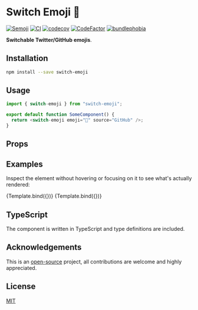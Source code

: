 
<Meta title="switch-emoji" component={Semoji} />


# Switch Emoji 💃

[![Semoji](https://badgen.net/npm/v/switch-emoji)](https://www.npmjs.com/package/switch-emoji)
[![CI](https://github.com/MauricioRobayo/switch-emoji/actions/workflows/main.yml/badge.svg)](https://github.com/MauricioRobayo/switch-emoji/actions/workflows/main.yml)
[![codecov](https://codecov.io/gh/MauricioRobayo/switch-emoji/branch/main/graph/badge.svg?token=gkrRmHZHGB)](https://codecov.io/gh/MauricioRobayo/switch-emoji)
[![CodeFactor](https://www.codefactor.io/repository/github/mauriciorobayo/switch-emoji/badge)](https://www.codefactor.io/repository/github/mauriciorobayo/switch-emoji)
[![bundlephobia](https://badgen.net/bundlephobia/minzip/switch-emoji)](https://bundlephobia.com/package/switch-emoji)

**Switchable Twitter/GitHub emojis**.

## Installation

```sh
npm install --save switch-emoji
```

## Usage

```js
import { switch-emoji } from "switch-emoji";

export default function SomeComponent() {
  return <switch-emoji emoji="💃" source="GitHub" />;
}
```

## Props

<ArgsTable />

## Examples

Inspect the element without hovering or focusing on it to see what's actually rendered:

<Canvas>
  <Story
    name="Twitter"
    args={{
      emoji: "🚀",
      source: "Twitter",
    }}
  >
    {Template.bind({})}
  </Story>
  <Story
    name="GitHub"
    args={{
      emoji: "🚀",
      source: "GitHub",
      height: "1.25em",
    }}
  >
    {Template.bind({})}
  </Story>
</Canvas>

## TypeScript

The component is written in TypeScript and type definitions are included.

## Acknowledgements

This is an [open-source](https://github.com/MauricioRobayo/switch-emoji) project, all contributions are welcome and highly appreciated.

## License

[MIT](https://github.com/MauricioRobayo/switch-emoji/blob/main/LICENSE)
